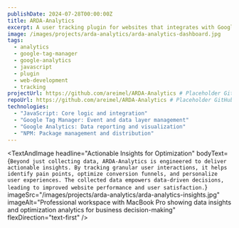 ```yaml
---
publishDate: 2024-07-28T00:00:00Z
title: ARDA-Analytics
excerpt: A user tracking plugin for websites that integrates with Google Tag Manager and Google Analytics to give developers and marketers a detailed view of their users' behavior.
image: /images/projects/arda-analytics/arda-analytics-dashboard.jpg
tags:
  - analytics
  - google-tag-manager
  - google-analytics
  - javascript
  - plugin
  - web-development
  - tracking
projectUrl: https://github.com/areimel/ARDA-Analytics # Placeholder GitHub repo
repoUrl: https://github.com/areimel/ARDA-Analytics # Placeholder GitHub repo
technologies:
  - "JavaScript: Core logic and integration"
  - "Google Tag Manager: Event and data layer management"
  - "Google Analytics: Data reporting and visualization"
  - "NPM: Package management and distribution"
---
```





<TextAndImage
  headline="Comprehensive User Behavior Tracking"
  bodyText="ARDA-Analytics is a powerful, customizable JavaScript plugin designed to give website owners deep insights into user behavior. By leveraging Google Tag Manager (GTM) and Google Analytics (GA), it captures a rich array of interactions, from clicks and scrolls to form submissions and video engagement, providing a holistic view of the user journey."
  imageSrc="/images/projects/arda-analytics/arda-analytics-user-tracking.jpg"
  imageAlt="Professional monitoring screens displaying real-time user behavior analytics and tracking data"
  flexDirection="text-first"
/>


<TextAndImage
  headline="Seamless Integration with GTM & GA"
  bodyText="Built for effortless integration, ARDA-Analytics extends the capabilities of your existing GTM and GA setup. It provides pre-configured data layers and custom events, simplifying the process of setting up advanced tracking without extensive coding. This means faster deployment and more accurate data collection for marketers and developers alike."
  imageSrc="/images/projects/arda-analytics/arda-analytics-integration.jpg"
  imageAlt="Laptop displaying statistical data and analytics charts for Google Tag Manager and Google Analytics integration"
  flexDirection="image-first"
/>


<TextAndImage
  headline="Actionable Insights for Optimization"
  bodyText={`Beyond just collecting data, ARDA-Analytics is engineered to deliver actionable insights. By tracking granular user interactions, it helps identify pain points, optimize conversion funnels, and personalize user experiences. The collected data empowers data-driven decisions, leading to improved website performance and user satisfaction.`}
  imageSrc="/images/projects/arda-analytics/arda-analytics-insights.jpg"
  imageAlt="Professional workspace with MacBook Pro showing data insights and optimization analytics for business decision-making"
  flexDirection="text-first"
/>


<TextAndImage
  headline="Modular & Extensible Design"
  bodyText='Designed with flexibility in mind, ARDA-Analytics features a modular architecture that allows for easy customization and extension. Developers can readily add new tracking events, integrate with other analytics platforms, or adapt the plugin to specific project requirements, ensuring it grows with your needs.'
  imageSrc="/images/projects/arda-analytics/arda-analytics-modular.jpg"
  imageAlt="Close-up view of HTML and JavaScript code on laptop screen representing modular development and extensible plugin architecture"
  flexDirection="image-first"
/>


<ProjectStats
    title="Enhanced User Understanding"
    content="Provides a deeper understanding of user interactions beyond basic page views, allowing for more targeted content and feature development."
/>

<ProjectStats
    title="Streamlined Implementation"
    content="Simplifies the setup of complex tracking scenarios through its GTM and GA integration, reducing development time and potential errors."
/>

<ProjectStats
    title="Optimized for Performance"
    content="Built to be lightweight and efficient, ensuring that comprehensive tracking does not negatively impact website loading times or user experience."
/>